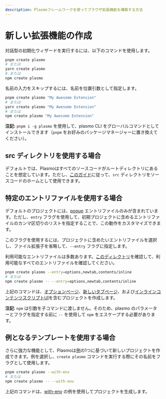 ```yaml
---
description: Plasmoフレームワークを使ってブラウザ拡張機能を構築する方法
---
```



# 新しい拡張機能の作成

対話型の初期化ウィザードを実行するには、以下のコマンドを使用します。

```sh
pnpm create plasmo
# または
yarn create plasmo
# または
npm create plasmo
```

名前の入力をスキップするには、名前を位置引数として指定します。

```sh
pnpm create plasmo "My Awesome Extension"
# または
yarn create plasmo "My Awesome Extension"
# または
npm create plasmo "My Awesome Extension"
```

<Callout type="info" emoji="⭐">

**注記:** `pnpm i -g plasmo` を使用して、plasmo CLI をグローバルコマンドとしてインストールできます（`pnpm` をお好みのパッケージマネージャーに置き換えてください）。

</Callout>

## src ディレクトリを使用する場合

デフォルトでは、Plasmoはすべてのソースコードがルートディレクトリにあることを想定しています。ただし、[このガイド](/framework/customization/src)に従って、`src` ディレクトリをソースコードのホームとして使用できます。

## 特定のエントリファイルを使用する場合

デフォルトのプロジェクトには、[popup](/framework/ext-pages#adding-a-popup-page) エントリファイルのみが含まれています。ただし、`entry` フラグを使用して、初期プロジェクトに含めるエントリファイルのカンマ区切りのリストを指定することで、この動作をカスタマイズできます。

このフラグを使用するには、プロジェクトに含めたいエントリファイルを選択し、ファイル拡張子を省略して、`--entry` フラグに指定します。

利用可能なエントリファイルは多数あります。[このディレクトリ](https://github.com/PlasmoHQ/plasmo/tree/main/packages/init/entries)を確認して、利用可能なすべてのエントリファイルを確認してください。

```sh
pnpm create plasmo --entry=options,newtab,contents/inline
# または
npm create plasmo -- --entry=options,newtab,contents/inline
```

上記のコマンドは、[オプションページ](/framework/ext-pages#adding-the-options-ui)、[新しいタブページ](/framework/ext-pages#adding-a-new-tab-page)、および[インラインコンテンツスクリプトUI](/framework/content-scripts-ui)を含むプロジェクトを作成します。

<Callout type="warning" emoji="⚠️">

**注記**: `npm` は引数を子コマンドに渡しません。そのため、plasmo のパラメーターとフラグを指定する前に `--` を使用して `npm` をエスケープする必要があります。

</Callout>

## 例となるテンプレートを使用する場合

さらに強力な機能として、Plasmoは[例](https://github.com/PlasmoHQ/examples/)の1つに基づいて新しいプロジェクトを作成できます。例を選択し、`create plasmo` コマンドを実行する際にその名前をフラグとして使用します。

```sh
pnpm create plasmo --with-env
# または
npm create plasmo -- --with-env
```

上記のコマンドは、[with-env](https://github.com/PlasmoHQ/examples/tree/main/with-env) の例を使用してプロジェクトを生成します。
